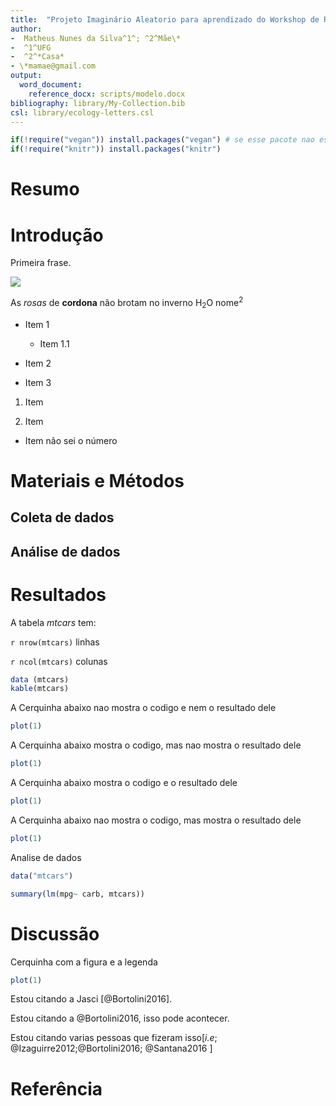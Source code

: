 ```yaml
---
title:  "Projeto Imaginário Aleatorio para aprendizado do Workshop de RMarkdown"
author: 
-  Matheus Nunes da Silva^1^; ^2^Mãe\*
-  ^1^UFG
-  ^2^*Casa*
- \*mamae@gmail.com
output:  
  word_document:
    reference_docx: scripts/modelo.docx
bibliography: library/My-Collection.bib
csl: library/ecology-letters.csl
---
```



```r
if(!require("vegan")) install.packages("vegan") # se esse pacote nao estiver instalado, instale!
if(!require("knitr")) install.packages("knitr")
```


# Resumo

# Introdução

Primeira frase.

<!-- codigo para inserir uma figura -->
![](figuras/Rplot.png) 


As *rosas* de **cordona** não brotam no inverno
H~2~O 
nome^2^

- Item 1
    - Item 1.1
    
    
- Item 2


+ Item 3


1. Item


2. Item
  - Item não sei o número


# Materiais e Métodos

## Coleta de dados

## Análise de dados

# Resultados

A tabela *mtcars* tem:

`r nrow(mtcars)` linhas

`r ncol(mtcars)` colunas 



<!-- ###  COLOCANDO TABELA  -->
<!-- ### -->
```r
data (mtcars)
kable(mtcars)
```



A Cerquinha abaixo nao mostra o codigo e nem o resultado dele
```r
plot(1)
```
A Cerquinha abaixo mostra o codigo, mas nao mostra o resultado dele
```r
plot(1)
```
A Cerquinha abaixo mostra o codigo e o resultado dele
```r
plot(1)
```

A Cerquinha abaixo nao mostra o codigo, mas mostra o resultado dele
```r
plot(1)
```

Analise de dados
```r
data("mtcars")

summary(lm(mpg~ carb, mtcars))
```



# Discussão
Cerquinha com a figura e a legenda
```r
plot(1)
```

<!-- Como citar alguem no Rmarkdown -->
Estou citando a Jasci [@Bortolini2016].

<!-- Citacao direta  -->
Estou citando a  @Bortolini2016, isso pode acontecer.

<!-- Citacao com mais de um autor -->
Estou citando varias pessoas que fizeram isso[*i.e*; @Izaguirre2012;@Bortolini2016; @Santana2016 ]

# Referência
<!-- https://github.com/citation-style-language/styles  -->


